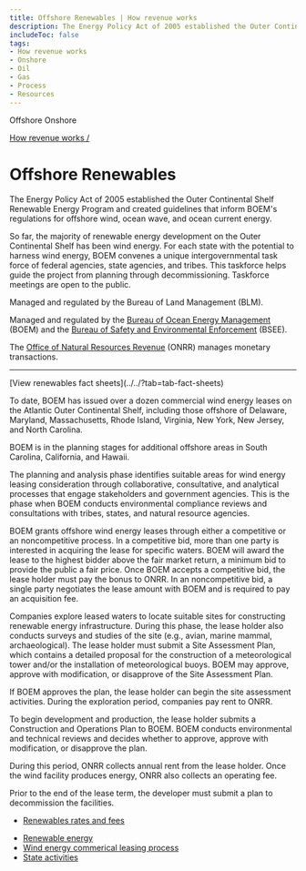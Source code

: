 ```yaml
---
title: Offshore Renewables | How revenue works
description: The Energy Policy Act of 2005 established the Outer Continental Shelf Renewable Energy Program and created guidelines that inform BOEM's regulations for offshore wind, ocean wave, and ocean current energy.
includeToc: false
tags:
- How revenue works
- Onshore
- Oil
- Gas
- Process
- Resources
---
```


<PageTabs>
  <PageTab>
    Offshore
  </PageTab>
  <PageTab alt={'Navigate to Onshore Renewables'} to={'/how-revenue-works/onshore-renewables/'}>
    Onshore
  </PageTab>
</PageTabs>

<Box bgcolor='primary.main'>
<Container maxWidth="lg">
<Grid container alignItems='center'>
<Grid item xs={12} sm={8}>
<Box p={3} pl={0}>

[How revenue works /](/how-revenue-works/)

# Offshore Renewables

The Energy Policy Act of 2005 established the Outer Continental Shelf Renewable Energy Program and created guidelines that inform BOEM's regulations for offshore wind, ocean wave, and ocean current energy.

So far, the majority of renewable energy development on the <GlossaryTerm>Outer Continental Shelf</GlossaryTerm> has been wind energy. For each state with the potential to harness wind energy, BOEM convenes a unique intergovernmental task force of federal agencies, state agencies, and tribes. This taskforce helps guide the project from planning through decommissioning. Taskforce meetings are open to the public.


Managed and regulated by the Bureau of Land Management (BLM).

</Box>
</Grid>
<Grid container xs={12} sm={4} >
<Box p={3} border={4} borderTop={0} borderBottom={0} borderColor='white'>
<Grid container xs={12}>
<Grid item xs={8}>

Managed and regulated by the [Bureau of Ocean Energy Management](http://www.boem.gov/) (BOEM) and the [Bureau of Safety and Environmental Enforcement](http://www.bsee.gov/) (BSEE).

</Grid>
<Grid item xs={4}>
<Box p={4}><BoemLogoImg></BoemLogoImg></Box>
<Box p={4} pt={0}><BseeLogoImg></BseeLogoImg></Box>
</Grid>
<Grid item xs={8}>

The [Office of Natural Resources Revenue](http://www.onrr.gov/) (ONRR) manages monetary transactions.


</Grid>
<Grid item xs={4}>
<Box p={4}><OnrrLogoImg></OnrrLogoImg></Box>
</Grid>
<hr>
[View renewables fact sheets](../../?tab=tab-fact-sheets)
</Grid>
</Box>
</Grid>
</Grid>

</Container>
</Box>

<OffshoreRenewablesBackground>

<Grid container spacing={2} alignItems='flex-start'>
<Grid item xs={12} sm={4}>
<Box p={9} m={9}  display={{ xs: 'none', sm: 'block' }}/>
<Box p={8} display={{ xs: 'block', sm: 'none' }}/>
<DidYouKnowCard>

To date, BOEM has issued over a dozen commercial wind energy leases on the Atlantic Outer Continental Shelf, including those offshore of Delaware, Maryland, Massachusetts, Rhode Island, Virginia, New York, New Jersey, and North Carolina.

<CollapsibleContent>

BOEM is in the planning stages for additional offshore areas in South Carolina, California, and Hawaii.

</CollapsibleContent>
</DidYouKnowCard>
</Grid>
<Grid item xs={12} sm={1}>
</Grid>
<Grid item xs={12} sm={7}>
<Box mt={5}>
<ProcessCard step={1} name={'Plan'}>

The planning and analysis phase identifies suitable areas for wind energy leasing consideration through collaborative, consultative, and analytical processes that engage stakeholders and government agencies. This is the phase when BOEM conducts environmental compliance reviews and consultations with tribes, states, and natural resource agencies.

</ProcessCard>
<ProcessCard step={2} name={'Lease'}>

BOEM grants offshore wind energy leases through either a competitive or an noncompetitive process. In a competitive bid, more than one party is interested in acquiring the lease for specific waters. BOEM will award the lease to the highest bidder above the fair market return, a minimum bid to provide the public a fair price. Once BOEM accepts a competitive bid, the lease holder must pay the <GlossaryTerm>bonus</GlossaryTerm> to ONRR. In an noncompetitive bid, a single party negotiates the lease amount with BOEM and is required to pay an <GlossaryTerm>acquisition fee</GlossaryTerm>.

</ProcessCard>
<ProcessCard step={3} name={'Explore'}>

Companies explore leased waters to locate suitable sites for constructing renewable energy infrastructure. During this phase, the lease holder also conducts surveys and studies of the site (e.g., avian, marine mammal, archaeological). The lease holder must submit a Site Assessment Plan, which contains a detailed proposal for the construction of a meteorological tower and/or the installation of meteorological buoys. BOEM may approve, approve with modification, or disapprove of the Site Assessment Plan.

If BOEM approves the plan, the lease holder can begin the site assessment activities. During the exploration period, companies pay rent to ONRR.

</ProcessCard>
<ProcessCard step={4} name={'Develop'}>

To begin development and production, the lease holder submits a Construction and Operations Plan to BOEM. BOEM conducts environmental and technical reviews and decides whether to approve, approve with modification, or disapprove the plan.

During this period, ONRR collects annual rent from the lease holder. Once the wind facility produces energy, ONRR also collects an <GlossaryTerm>operating fee</GlossaryTerm>.

Prior to the end of the lease term, the developer must submit a plan to decommission the facilities.

</ProcessCard>
<ProcessCard name={'Rates and fees'} defaultExpanded={true}>

- [Renewables rates and fees](/how-revenue-works/revenues/#Solar-and-wind-energy)

</ProcessCard>
<ProcessCard name={'Learn more'} defaultExpanded={true}>

- [Renewable energy](http://www.boem.gov/Renewable-Energy/)
- [Wind energy commerical leasing process](https://www.boem.gov/Commercial-Leasing-Process-Fact-Sheet/)
- [State activities](https://www.boem.gov/Renewable-Energy-State-Activities/)

</ProcessCard>
</Box>
</Grid>
</Grid>
</OffshoreRenewablesBackground>
